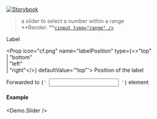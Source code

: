 
[![Storybook](https://img.shields.io/badge/Storybook-%23E06A8C?style=flat-square&logo=storybook&labelColor=%23ececec)](https://main--6181962da34217003a0d0018.chromatic.com?path=/story/controls-slider--default-control)

> a slider to select a number within a range<br />
> **Render: **[`<input type="range" />`](https://developer.mozilla.org/en-US/docs/Web/HTML/Element/input/range)

<Props>
  <CommonProps />

  <Prop icon="cf.png" name="label" type="string">
    Label
  </Prop>

  <Prop icon="cf.png" name="labelPosition" type={<>"top"<br />| "bottom"<br />| "left"<br />| "right"</>} defaultValue='"top"'>
    Position of the label
  </Prop>

  <Prop icon="html5.png" name="{...props}" type="object">
    Forwarded to <code>{' <input /> '}</code> element
  </Prop>
</Props>

#### Example
<Demo.Slider />